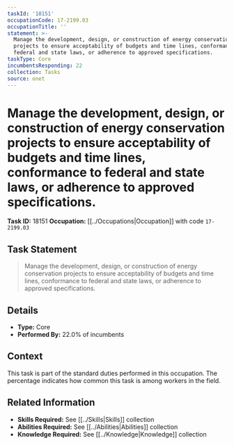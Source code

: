 ```yaml
---
taskId: '18151'
occupationCode: 17-2199.03
occupationTitle: ''
statement: >-
  Manage the development, design, or construction of energy conservation
  projects to ensure acceptability of budgets and time lines, conformance to
  federal and state laws, or adherence to approved specifications.
taskType: Core
incumbentsResponding: 22
collection: Tasks
source: onet
---
```

# Manage the development, design, or construction of energy conservation projects to ensure acceptability of budgets and time lines, conformance to federal and state laws, or adherence to approved specifications.

**Task ID:** 18151
**Occupation:** [[../Occupations|Occupation]] with code `17-2199.03`

## Task Statement

> Manage the development, design, or construction of energy conservation projects to ensure acceptability of budgets and time lines, conformance to federal and state laws, or adherence to approved specifications.

## Details

- **Type:** Core
- **Performed By:** 22.0% of incumbents

## Context

This task is part of the standard duties performed in this occupation. The percentage indicates how common this task is among workers in the field.

## Related Information

- **Skills Required:** See [[../Skills|Skills]] collection
- **Abilities Required:** See [[../Abilities|Abilities]] collection
- **Knowledge Required:** See [[../Knowledge|Knowledge]] collection
